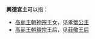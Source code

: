'''興德宮主'''可以指：
*[[高麗|高丽王朝]][[高麗神宗|神宗]]王女，见[[孝懷公主|孝懷公主]]
*[[高麗|高丽王朝]][[高麗毅宗|毅宗]]王后，见[[莊敬王后|莊敬王后]]

{{消歧义|cat=四字封號消歧义|X興}}